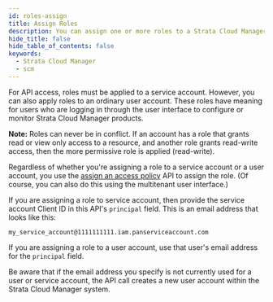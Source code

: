 ```yaml
---
id: roles-assign
title: Assign Roles
description: You can assign one or more roles to a Strata Cloud Manager service or user account.
hide_title: false
hide_table_of_contents: false
keywords:
  - Strata Cloud Manager
  - scm
---
```


For API access, roles must be applied to a service account. However, you
can also apply roles to an ordinary user account. These roles have meaning
for users who are logging in through the user interface to configure or
monitor Strata Cloud Manager products.

**Note:** Roles can never be in conflict. If an account has a role that
grants read or view only access to a resource, and another role grants
read-write access, then the more permissive role is applied (read-write).

Regardless of whether you're assigning a role to a service account or a
user account, you use the [assign an access policy](/sase/api/iam/post-iam-v-1-access-policies) API to assign the
role.
(Of course, you can also do this using the multitenant user interface.)

If you are assigning a role to service account, then provide the service
account Client ID in this API's `principal` field. This is an email address
that looks like this:

`my_service_account@1111111111.iam.panserviceaccount.com`

If you are assigning a role to a user account, use that user's email
address for the `principal` field.

Be aware that if the email address you specify is not currently used for a user or service account,
the API call creates a new user account within the Strata Cloud Manager system.
